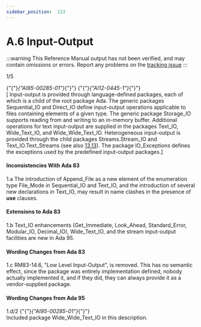 ```yaml
---
sidebar_position:  123
---
```


# A.6 Input-Output

:::warning
This Reference Manual output has not been verified,
and may contain omissions or errors.
Report any problems on the [tracking issue](https://github.com/ada-lang-io/ada-lang-io/issues/20)
:::


<AnnotatedOnly>
<MarginText>
1/5
</MarginText>
</AnnotatedOnly>
<p>{"{"}<em>{"AI95-00285-01"}</em>{"}"} {"{"}<em>{"AI12-0445-1"}</em>{"}"} <br />[ Input-output is provided through language-defined packages, each of which is a child of the root package Ada. The generic packages Sequential_IO and Direct_IO define input-output operations applicable to files containing elements of a given type. The generic package Storage_IO supports reading from and writing to an in-memory buffer. Additional operations for text input-output are supplied in the packages Text_IO, Wide_Text_IO, and Wide_Wide_Text_IO. Heterogeneous input-output is provided through the child packages Streams.Stream_IO and Text_IO.Text_Streams (see also <a href="../AA-13/AA-13.13">13.13</a>). The package IO_Exceptions defines the exceptions used by the predefined input-output packages.] <br /></p>


#### Inconsistencies With Ada 83

<AnnotatedOnly>
<MarginText>
1.a
</MarginText>
</AnnotatedOnly>
<Admonition type="aarm" aarm="note" title="Note: ">
The introduction of Append_File as a new element of the enumeration type File_Mode in Sequential_IO and Text_IO, and the introduction of several new declarations in Text_IO, may result in name clashes in the presence of <strong>use</strong> clauses. <br /></Admonition>


#### Extensions to Ada 83

<AnnotatedOnly>
<MarginText>
1.b
</MarginText>
</AnnotatedOnly>
<Admonition type="aarm" aarm="note" title="Note: ">
Text_IO enhancements (Get_Immediate, Look_Ahead, Standard_Error, Modular_IO, Decimal_IO), Wide_Text_IO, and the stream input-output facilities are new in Ada 95. <br /></Admonition>


#### Wording Changes from Ada 83

<AnnotatedOnly>
<MarginText>
1.c
</MarginText>
</AnnotatedOnly>
<Admonition type="aarm" aarm="note" title="Note: ">
RM83-14.6, "Low Level Input-Output", is removed. This has no semantic effect, since the package was entirely implementation defined, nobody actually implemented it, and if they did, they can always provide it as a vendor-supplied package. <br /></Admonition>


#### Wording Changes from Ada 95

<AnnotatedOnly>
<MarginText>
1.d/2
</MarginText>
</AnnotatedOnly>
<Admonition type="aarm" aarm="note" title="Note: ">
{"{"}<em>{"AI95-00285-01"}</em>{"}"} <br />Included package Wide_Wide_Text_IO in this description. <br /></Admonition>

